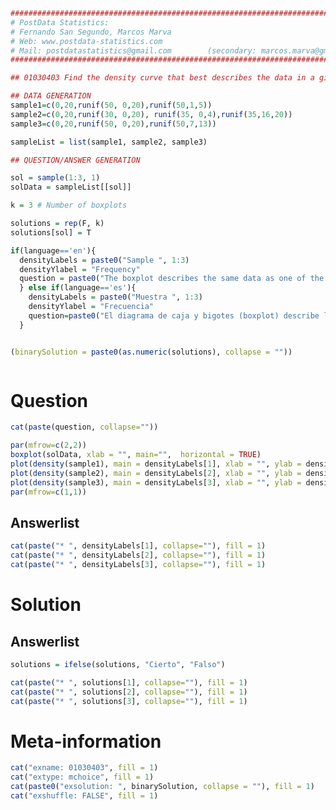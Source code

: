 
```r

################################################################################
# PostData Statistics: 
# Fernando San Segundo, Marcos Marva
# Web: www.postdata-statistics.com
# Mail: postdatastatistics@gmail.com        (secondary: marcos.marva@gmail.es)
################################################################################

## 01030403 Find the density curve that best describes the data in a given boxplot.
```


```r
## DATA GENERATION
sample1=c(0,20,runif(50, 0,20),runif(50,1,5))
sample2=c(0,20,runif(30, 0,20), runif(35, 0,4),runif(35,16,20))
sample3=c(0,20,runif(50, 0,20),runif(50,7,13))

sampleList = list(sample1, sample2, sample3) 

## QUESTION/ANSWER GENERATION

sol = sample(1:3, 1)
solData = sampleList[[sol]]

k = 3 # Number of boxplots

solutions = rep(F, k)
solutions[sol] = T

if(language=='en'){
  densityLabels = paste0("Sample ", 1:3)
  densityYlabel = "Frequency"
  question = paste0("The boxplot describes the same data as one of the following density curves. Choose the right curve.")
  } else if(language=='es'){
    densityLabels = paste0("Muestra ", 1:3)
    densityYlabel = "Frecuencia"
    question=paste0("El diagrama de caja y bigotes (boxplot) describe los mismos datos que uno de las curvas de densidad. Elige la curva correcta.")
  }


(binarySolution = paste0(as.numeric(solutions), collapse = ""))



```


Question
========

```r
cat(paste(question, collapse=""))
```


```r
par(mfrow=c(2,2))
boxplot(solData, xlab = "", main="",  horizontal = TRUE) 
plot(density(sample1), main = densityLabels[1], xlab = "", ylab = densityYlabel, xlim=c(min(solData), max(solData)))
plot(density(sample2), main = densityLabels[2], xlab = "", ylab = densityYlabel, xlim=c(min(solData), max(solData)))
plot(density(sample3), main = densityLabels[3], xlab = "", ylab = densityYlabel, xlim=c(min(solData), max(solData)))
par(mfrow=c(1,1))
```


Answerlist
----------

```r
cat(paste("* ", densityLabels[1], collapse=""), fill = 1)
cat(paste("* ", densityLabels[2], collapse=""), fill = 1)
cat(paste("* ", densityLabels[3], collapse=""), fill = 1)
```




Solution
========

Answerlist
----------

```r
solutions = ifelse(solutions, "Cierto", "Falso")
```



```r
cat(paste("* ", solutions[1], collapse=""), fill = 1)
cat(paste("* ", solutions[2], collapse=""), fill = 1)
cat(paste("* ", solutions[3], collapse=""), fill = 1)
```


Meta-information
================

```r
cat("exname: 01030403", fill = 1)
cat("extype: mchoice", fill = 1)
cat(paste0("exsolution: ", binarySolution, collapse = ""), fill = 1)
cat("exshuffle: FALSE", fill = 1)
```





